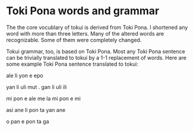 
# Toki Pona words and grammar

The the core vocublary of tokui is derived from Toki Pona. I shortened any word with more than three letters. Many of the altered words are recognizable. Some of them were completely changed.

Tokui grammar, too, is based on Toki Pona. Most any Toki Pona sentence can be trivially translated to tokui by a 1-1 replacement of words. Here are some example Toki Pona sentence translated to tokui:

<InfoBlockSubtitle>ale li yon e epo</InfoBlockSubtitle>

<InfoBlockSubtitle>yan li uli mut . gan li uli ili</InfoBlockSubtitle>

<InfoBlockSubtitle>mi pon e ale me la mi pon e mi</InfoBlockSubtitle>

<InfoBlockSubtitle>asi ane li pon ta yan ane</InfoBlockSubtitle>

<InfoBlockSubtitle>o pan e pon ta ga</InfoBlockSubtitle>
